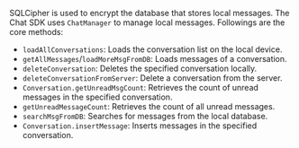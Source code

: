<PlatformWrapper platform="android">

SQLCipher is used to encrypt the database that stores local messages. The Chat SDK uses `ChatManager` to manage local messages. Followings are the core methods:

- `loadAllConversations`: Loads the conversation list on the local device.
- `getAllMessages`/`loadMoreMsgFromDB`: Loads messages of a conversation.
- `deleteConversation`: Deletes the specified conversation locally.
- `deleteConversationFromServer`: Delete a conversation from the server.
- `Conversation.getUnreadMsgCount`: Retrieves the count of unread messages in the specified conversation.
- `getUnreadMessageCount`: Retrieves the count of all unread messages.
- `searchMsgFromDB`: Searches for messages from the local database.
- `Conversation.insertMessage`: Inserts messages in the specified conversation.

</PlatformWrapper>